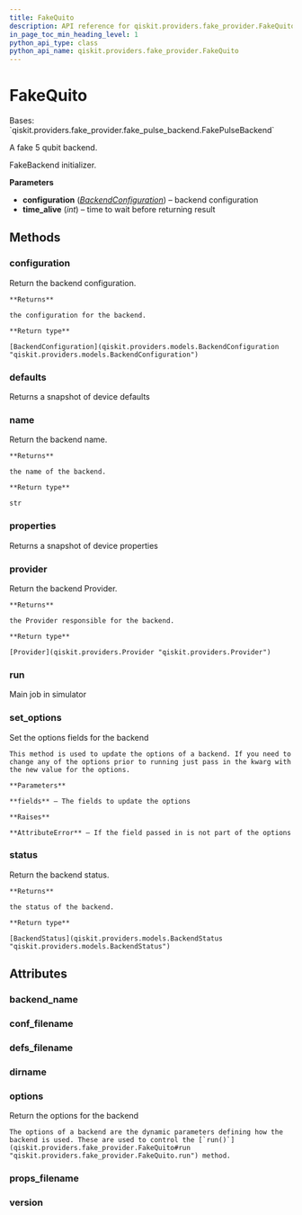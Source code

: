 ```yaml
---
title: FakeQuito
description: API reference for qiskit.providers.fake_provider.FakeQuito
in_page_toc_min_heading_level: 1
python_api_type: class
python_api_name: qiskit.providers.fake_provider.FakeQuito
---
```


# FakeQuito

<Class id="qiskit.providers.fake_provider.FakeQuito" isDedicatedPage={true} github="https://github.com/qiskit/qiskit/tree/stable/0.23/qiskit/providers/fake_provider/backends/quito/fake_quito.py" signature="FakeQuito" modifiers="class">
  Bases: `qiskit.providers.fake_provider.fake_pulse_backend.FakePulseBackend`

  A fake 5 qubit backend.

  FakeBackend initializer.

  **Parameters**

  *   **configuration** ([*BackendConfiguration*](qiskit.providers.models.BackendConfiguration "qiskit.providers.models.BackendConfiguration")) – backend configuration
  *   **time\_alive** (*int*) – time to wait before returning result

  ## Methods

  <span id="qiskit-providers-fake-provider-fakequito-configuration" />

  ### configuration

  <Function id="qiskit.providers.fake_provider.FakeQuito.configuration" signature="FakeQuito.configuration()">
    Return the backend configuration.

    **Returns**

    the configuration for the backend.

    **Return type**

    [BackendConfiguration](qiskit.providers.models.BackendConfiguration "qiskit.providers.models.BackendConfiguration")
  </Function>

  <span id="qiskit-providers-fake-provider-fakequito-defaults" />

  ### defaults

  <Function id="qiskit.providers.fake_provider.FakeQuito.defaults" signature="FakeQuito.defaults()">
    Returns a snapshot of device defaults
  </Function>

  <span id="qiskit-providers-fake-provider-fakequito-name" />

  ### name

  <Function id="qiskit.providers.fake_provider.FakeQuito.name" signature="FakeQuito.name()">
    Return the backend name.

    **Returns**

    the name of the backend.

    **Return type**

    str
  </Function>

  <span id="qiskit-providers-fake-provider-fakequito-properties" />

  ### properties

  <Function id="qiskit.providers.fake_provider.FakeQuito.properties" signature="FakeQuito.properties()">
    Returns a snapshot of device properties
  </Function>

  <span id="qiskit-providers-fake-provider-fakequito-provider" />

  ### provider

  <Function id="qiskit.providers.fake_provider.FakeQuito.provider" signature="FakeQuito.provider()">
    Return the backend Provider.

    **Returns**

    the Provider responsible for the backend.

    **Return type**

    [Provider](qiskit.providers.Provider "qiskit.providers.Provider")
  </Function>

  <span id="qiskit-providers-fake-provider-fakequito-run" />

  ### run

  <Function id="qiskit.providers.fake_provider.FakeQuito.run" signature="FakeQuito.run(run_input, **kwargs)">
    Main job in simulator
  </Function>

  <span id="qiskit-providers-fake-provider-fakequito-set-options" />

  ### set\_options

  <Function id="qiskit.providers.fake_provider.FakeQuito.set_options" signature="FakeQuito.set_options(**fields)">
    Set the options fields for the backend

    This method is used to update the options of a backend. If you need to change any of the options prior to running just pass in the kwarg with the new value for the options.

    **Parameters**

    **fields** – The fields to update the options

    **Raises**

    **AttributeError** – If the field passed in is not part of the options
  </Function>

  <span id="qiskit-providers-fake-provider-fakequito-status" />

  ### status

  <Function id="qiskit.providers.fake_provider.FakeQuito.status" signature="FakeQuito.status()">
    Return the backend status.

    **Returns**

    the status of the backend.

    **Return type**

    [BackendStatus](qiskit.providers.models.BackendStatus "qiskit.providers.models.BackendStatus")
  </Function>

  ## Attributes

  ### backend\_name

  <Attribute id="qiskit.providers.fake_provider.FakeQuito.backend_name" attributeValue="'fake_quito'" />

  ### conf\_filename

  <Attribute id="qiskit.providers.fake_provider.FakeQuito.conf_filename" attributeValue="'conf_quito.json'" />

  ### defs\_filename

  <Attribute id="qiskit.providers.fake_provider.FakeQuito.defs_filename" attributeValue="'defs_quito.json'" />

  ### dirname

  <Attribute id="qiskit.providers.fake_provider.FakeQuito.dirname" attributeValue="'/home/runner/work/qiskit/qiskit/.tox/docs/lib/python3.8/site-packages/qiskit/providers/fake_provider/backends/quito'" />

  ### options

  <Attribute id="qiskit.providers.fake_provider.FakeQuito.options">
    Return the options for the backend

    The options of a backend are the dynamic parameters defining how the backend is used. These are used to control the [`run()`](qiskit.providers.fake_provider.FakeQuito#run "qiskit.providers.fake_provider.FakeQuito.run") method.
  </Attribute>

  ### props\_filename

  <Attribute id="qiskit.providers.fake_provider.FakeQuito.props_filename" attributeValue="'props_quito.json'" />

  ### version

  <Attribute id="qiskit.providers.fake_provider.FakeQuito.version" attributeValue="1" />
</Class>


